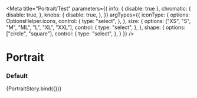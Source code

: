 

<Meta
  title="Portrait/Test"
  parameters={{
    info: { disable: true },
    chromatic: {
      disable: true,
    },
    knobs: {
      disable: true,
    },
  }}
  argTypes={{
    iconType: {
      options: OptionsHelper.icons,
      control: {
        type: "select",
      },
    },
    size: {
      options: ["XS", "S", "M", "ML", "L", "XL", "XXL"],
      control: {
        type: "select",
      },
    },
    shape: {
      options: ["circle", "square"],
      control: {
        type: "select",
      },
    }
  }}
/>


# Portrait

### Default

<Preview>
  <Story
    name="default"
    args={{
        alt: Portrait.defaultProps.alt,
        darkBackground: Portrait.defaultProps.darkBackground,
        gravatar: "",
        src: "",
        initials: "",
        iconType: undefined,
        size: "M",
        shape: "square"
    }}
  >
    {PortraitStory.bind({})}
  </Story>
</Preview>
